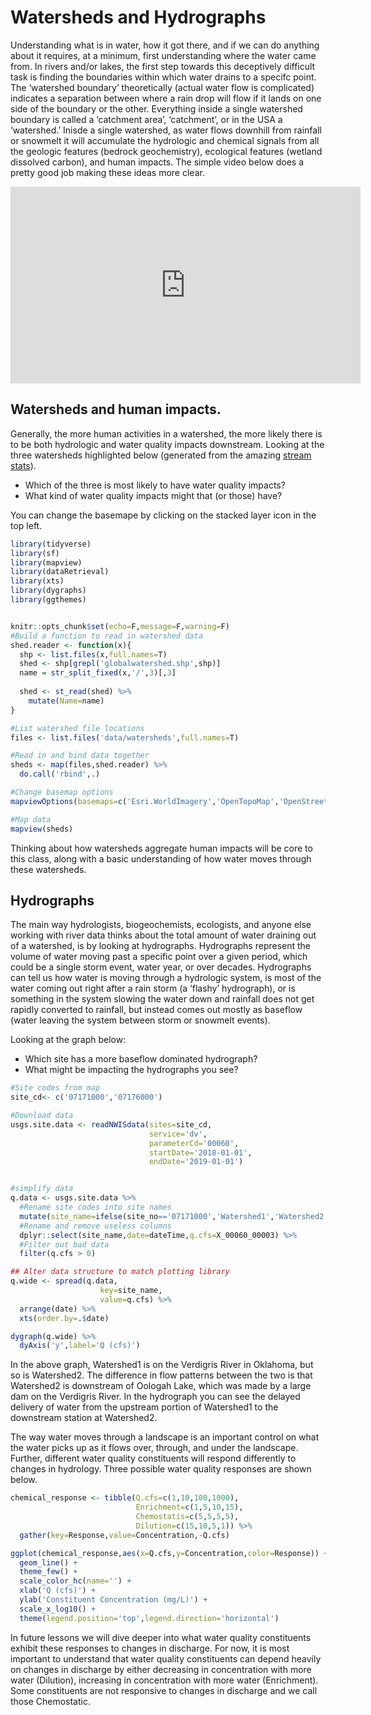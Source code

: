 

# Watersheds and Hydrographs

Understanding what is in water, how it got there, and if we can do anything about it
requires, at a minimum, first understanding where the water came from. In rivers and/or lakes,
the first step towards this deceptively difficult task is finding the boundaries within which
water drains to a specifc point. The 'watershed boundary' theoretically (actual
water flow is complicated) indicates a separation
between where a rain drop will flow if it lands on one side of the boundary or the other. Everything inside a single watershed boundary is called a 'catchment area', 'catchment', or 
in the USA a 'watershed.' Inisde a single watershed, as water flows downhill from rainfall or 
snowmelt it will accumulate the hydrologic and chemical signals from all the geologic features
(bedrock geochemistry), ecological features (wetland dissolved carbon), and human impacts. The 
simple video below does a pretty good job making these ideas more clear. 

<iframe width="560" height="315" src="https://www.youtube.com/embed/QOrVotzBNto" frameborder="0" allow="accelerometer; autoplay; encrypted-media; gyroscope; picture-in-picture" allowfullscreen></iframe>


## Watersheds and human impacts. 

Generally, the more human activities in a watershed, the more likely there is to be
both hydrologic and water quality impacts downstream. Looking at the three watersheds highlighted below (generated from the amazing [stream stats](https://streamstats.usgs.gov/ss/)).

- Which of the three is most likely to have water quality impacts? 
- What kind of water quality impacts might that (or those) have? 

You can change the basemape by clicking on the stacked layer icon in the top left. 

```r
library(tidyverse)
library(sf)
library(mapview)
library(dataRetrieval)
library(xts)
library(dygraphs)
library(ggthemes)


knitr::opts_chunk$set(echo=F,message=F,warning=F)
#Build a function to read in watershed data
shed.reader <- function(x){
  shp <- list.files(x,full.names=T) 
  shed <- shp[grepl('globalwatershed.shp',shp)]
  name = str_split_fixed(x,'/',3)[,3]
  
  shed <- st_read(shed) %>%
    mutate(Name=name)
}

#List watershed file locations
files <- list.files('data/watersheds',full.names=T)

#Read in and bind data together
sheds <- map(files,shed.reader) %>%
  do.call('rbind',.)

#Change basemap options
mapviewOptions(basemaps=c('Esri.WorldImagery','OpenTopoMap','OpenStreetMap'))
```


```r
#Map data
mapview(sheds)

```

Thinking about how watersheds aggregate human impacts will be core to this class, along
with a basic understanding of how water moves through these watersheds.

## Hydrographs

The main way hydrologists, biogeochemists, ecologists, and anyone else working with 
river data thinks about the total amount of water draining out of a watershed, is by looking
at hydrographs. Hydrographs represent the volume of water moving past a specific point
over a given period, which could be a single storm event, water year, or over decades.
Hydrographs can tell us how water is moving through a hydrologic system, is most of the
water coming out right after a rain storm (a 'flashy' hydrograph), or is something in the
system slowing the water down and rainfall does not get rapidly converted to rainfall, but
instead comes out mostly as baseflow (water leaving the system between storm or 
snowmelt events).

Looking at the graph below:

- Which site has a more baseflow dominated hydrograph?
- What might be impacting the hydrographs you see? 


```r
#Site codes from map
site_cd<- c('07171000','07176000')

#Download data
usgs.site.data <- readNWISdata(sites=site_cd,
                               service='dv',
                               parameterCd='00060',
                               startDate='2018-01-01',
                               endDate='2019-01-01')


#simplify data 
q.data <- usgs.site.data %>%
  #Rename site codes into site names
  mutate(site_name=ifelse(site_no=='07171000','Watershed1','Watershed2')) %>%
  #Rename and remove useless columns
  dplyr::select(site_name,date=dateTime,q.cfs=X_00060_00003) %>%
  #Filter out bad data
  filter(q.cfs > 0)

## Alter data structure to match plotting library
q.wide <- spread(q.data,
                    key=site_name,
                    value=q.cfs) %>%
  arrange(date) %>%
  xts(order.by=.$date)
```


```r
dygraph(q.wide) %>%
  dyAxis('y',label='Q (cfs)')

```

In the above graph, Watershed1 is on the Verdigris River in Oklahoma, but so is Watershed2. The difference in flow patterns between the two is that Watershed2 is downstream of Oologah Lake, which was made by a large dam on the Verdigris River. In the hydrograph you can see the delayed delivery of water from the upstream portion of Watershed1 to the downstream station at Watershed2. 

The way water moves through a landscape is an important control on what the water picks up as it flows over, through, and under the landscape. Further, different water quality constituents will respond differently to changes in hydrology. Three possible water quality responses are shown below. 

```r
chemical_response <- tibble(Q.cfs=c(1,10,100,1000),
                            Enrichment=c(1,5,10,15),
                            Chemostatis=c(5,5,5,5),
                            Dilution=c(15,10,5,1)) %>%
  gather(key=Response,value=Concentration,-Q.cfs)

ggplot(chemical_response,aes(x=Q.cfs,y=Concentration,color=Response)) + 
  geom_line() + 
  theme_few() + 
  scale_color_hc(name='') + 
  xlab('Q (cfs)') + 
  ylab('Constituent Concentration (mg/L)') + 
  scale_x_log10() + 
  theme(legend.position='top',legend.direction='horizontal')

```

In future lessons we will dive deeper into what water quality constituents exhibit these responses to changes in discharge. For now, it is most important to understand that water quality constituents can depend heavily on changes in discharge by either decreasing in concentration with more water (Dilution), increasing in concentration with more water (Enrichment). Some constituents are not responsive to changes in discharge and we call those Chemostatic. 

